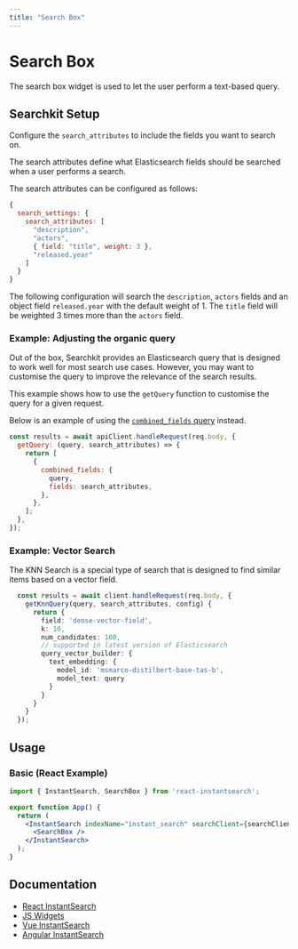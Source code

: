 ```yaml
---
title: "Search Box"
---
```


# Search Box

The search box widget is used to let the user perform a text-based query.

## Searchkit Setup

Configure the `search_attributes` to include the fields you want to search on.

The search attributes define what Elasticsearch fields should be searched when a user performs a search.

The search attributes can be configured as follows:

```js
{
  search_settings: {
    search_attributes: [
      "description",
      "actors",
      { field: "title", weight: 3 },
      "released.year"
    ]
  }
}
```

The following configuration will search the `description`, `actors` fields and an object field `released.year` with the default weight of 1. The `title` field will be weighted 3 times more than the `actors` field.

### Example: Adjusting the organic query

Out of the box, Searchkit provides an Elasticsearch query that is designed to work well for most search use cases. However, you may want to customise the query to improve the relevance of the search results.

This example shows how to use the `getQuery` function to customise the query for a given request.

Below is an example of using the [`combined_fields` query](https://www.elastic.co/guide/en/elasticsearch/reference/current/query-dsl-combined-fields-query.html) instead.

```js
const results = await apiClient.handleRequest(req.body, {
  getQuery: (query, search_attributes) => {
    return [
      {
        combined_fields: {
          query,
          fields: search_attributes,
        },
      },
    ];
  },
});
```

### Example: Vector Search

The KNN Search is a special type of search that is designed to find similar items based on a vector field.

```ts
  const results = await client.handleRequest(req.body, {
    getKnnQuery(query, search_attributes, config) {
      return {
        field: 'dense-vector-field',
        k: 10,
        num_candidates: 100,
        // supported in latest version of Elasticsearch
        query_vector_builder: {
          text_embedding: {
            model_id: 'msmarco-distilbert-base-tas-b',
            model_text: query
          }
        }
      }
    }
  });
```

## Usage

### Basic (React Example)

```jsx
import { InstantSearch, SearchBox } from 'react-instantsearch';

export function App() {
  return (
    <InstantSearch indexName="instant_search" searchClient={searchClient}>
      <SearchBox />
    </InstantSearch>
  );
}
```

## Documentation

- [React InstantSearch](https://www.algolia.com/doc/api-reference/widgets/search-box/react/)
- [JS Widgets](https://www.algolia.com/doc/api-reference/widgets/search-box/js/)
- [Vue InstantSearch](https://www.algolia.com/doc/api-reference/widgets/search-box/vue/)
- [Angular InstantSearch](https://www.algolia.com/doc/api-reference/widgets/search-box/angular/)
